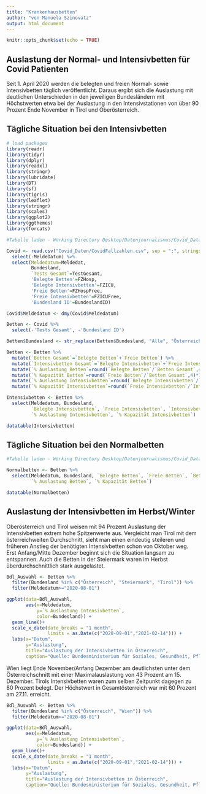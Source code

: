 ```yaml
---
title: "Krankenhausbetten"
author: "von Manuela Szinovatz"
output: html_document
---
```


```r
knitr::opts_chunk$set(echo = TRUE)
```


## Auslastung der Normal- und Intensivbetten für Covid Patienten

Seit 1. April 2020 werden die belegten und freien Normal- sowie Intensivbetten täglich veröffentlicht. Daraus ergibt sich die Auslastung mit deutlichen Unterschieden in den jeweiligen Bundesländern mit Höchstwerten etwa bei der Auslastung in den Intensivstationen von über 90 Prozent Ende November in Tirol und Oberösterreich.

## Tägliche Situation bei den Intensivbetten



```r

# load packages
library(readr)
library(tidyr)
library(dplyr)
library(readxl)
library(stringr)
library(lubridate)
library(DT)
library(sf)
library(tigris)
library(leaflet)
library(stringr)
library(scales)
library(ggplot2)
library(ggthemes)
library(forcats)

#Tabelle laden - Working Directory Desktop/Datenjournalismus/Covid_Data

Covid <- read.csv("Covid_Daten/CovidFallzahlen.csv", sep = ";", stringsAsFactors=FALSE) %>%
  select(-MeldeDatum) %>%
  select(Meldedatum=Meldedat,
         Bundesland,
         `Tests Gesamt`=TestGesamt,
         'Belegte Betten'=FZHosp,
         'Belegte Intensivbetten'=FZICU,
         'Freie Betten'=FZHospFree,
         'Freie Intensivbetten'=FZICUFree,
         'Bundesland ID'=BundeslandID)

Covid$Meldedatum <- dmy(Covid$Meldedatum)

Betten <- Covid %>%
  select(-'Tests Gesamt', -'Bundesland ID')

Betten$Bundesland <- str_replace(Betten$Bundesland, "Alle", "Österreich")

Betten <- Betten %>%
  mutate(`Betten Gesamt`=`Belegte Betten`+`Freie Betten`) %>%
  mutate(`Intensivbetten Gesamt`=`Belegte Intensivbetten`+`Freie Intensivbetten`) %>%
  mutate(`% Auslastung Betten`=round(`Belegte Betten`/`Betten Gesamt`,4)*100) %>%
  mutate(`% Kapazität Betten`=round(`Freie Betten`/`Betten Gesamt`,4)*100) %>%
  mutate(`% Auslastung Intensivbetten`=round(`Belegte Intensivbetten`/`Intensivbetten Gesamt`,4)*100) %>%
  mutate(`% Kapazität Intensivbetten`=round(`Freie Intensivbetten`/`Intensivbetten Gesamt`,4)*100) 

Intensivbetten <- Betten %>%
  select(Meldedatum, Bundesland,
         `Belegte Intensivbetten`, `Freie Intensivbetten`, `Intensivbetten Gesamt`, 
         `% Auslastung Intensivbetten`, `% Kapazität Intensivbetten`)

datatable(Intensivbetten)

```



## Tägliche Situation bei den Normalbetten



```r

#Tabelle laden - Working Directory Desktop/Datenjournalismus/Covid_Data

Normalbetten <- Betten %>%
  select(Meldedatum, Bundesland, `Belegte Betten`, `Freie Betten`, `Betten Gesamt`, 
         `% Auslastung Betten`, `% Kapazität Betten`)

datatable(Normalbetten)

```




## Auslastung der Intensivbetten im Herbst/Winter

Oberösterreich und Tirol weisen mit 94 Prozent Auslastung der Intensivbetten extrem hohe Spitzenwerte aus. Vergleicht man Tirol mit dem österreichweiten Durchschnitt, sieht man einen eindeutig steileren und früheren Anstieg der benötigten Intensivbetten schon von Oktober weg. Erst Anfang/Mitte Dezember beginnt sich die Situation langsam zu entspannen. Auch die Betten in der Steiermark waren im Herbst überdurchschnittlich stark ausgelastet.



```r

Bdl_Auswahl <- Betten %>%
  filter(Bundesland %in% c("Österreich", "Steiermark", "Tirol")) %>%
  filter(Meldedatum>="2020-08-01")

ggplot(data=Bdl_Auswahl,
       aes(x=Meldedatum,
           y=`% Auslastung Intensivbetten`,
           color=Bundesland)) +
  geom_line()+
  scale_x_date(date_breaks = "1 month", 
               limits = as.Date(c("2020-09-01","2021-02-14"))) +
  labs(x="Datum",
       y="Auslastung",
       title="Auslastung der Intensivbetten in Österreich",
       caption="Quelle: Bundesministerium für Soziales, Gesundheit, Pflege und Konsumentenschutz (BMSGPK)")


```




Wien liegt Ende November/Anfang Dezember am deutlichsten unter dem Österreichschnitt mit einer Maximalauslastung von 43 Prozent am 15. Dezember. Tirols Intensivbetten waren zum selben Zeitpunkt dagegen zu 80 Prozent belegt. Der Höchstwert in Gesamtösterreich war mit 60 Prozent am 27.11. erreicht.


```r


Bdl_Auswahl <- Betten %>%
  filter(Bundesland %in% c("Österreich", "Wien")) %>%
  filter(Meldedatum>="2020-08-01")

ggplot(data=Bdl_Auswahl,
       aes(x=Meldedatum,
           y=`% Auslastung Intensivbetten`,
           color=Bundesland)) +
  geom_line()+
  scale_x_date(date_breaks = "1 month", 
               limits = as.Date(c("2020-09-01","2021-02-14"))) +
  labs(x="Datum",
       y="Auslastung",
       title="Auslastung der Intensivbetten in Österreich",
       caption="Quelle: Bundesministerium für Soziales, Gesundheit, Pflege und Konsumentenschutz (BMSGPK)")

```


